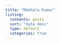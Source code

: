 ```yaml
---
title: "Mekhala Kumar"
listing:
  contents: posts
  sort: "date desc"
  type: default
  categories: true
---
```

